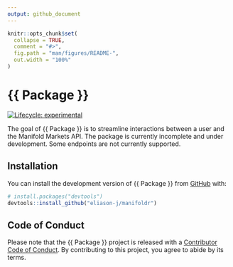 ```yaml
---
output: github_document
---
```


<!-- README.md is generated from README.Rmd. Please edit that file -->

```r
knitr::opts_chunk$set(
  collapse = TRUE,
  comment = "#>",
  fig.path = "man/figures/README-",
  out.width = "100%"
)
```

# {{ Package }}

<!-- badges: start -->

[![Lifecycle: experimental](https://img.shields.io/badge/lifecycle-experimental-orange.svg)](https://lifecycle.r-lib.org/articles/stages.html#experimental)

<!-- badges: end -->

The goal of {{ Package }} is to streamline interactions between a user and the Manifold Markets API. The package is currently incomplete and under development. Some endpoints are not currently supported.

## Installation

You can install the development version of {{ Package }} from [GitHub](https://github.com/) with:

``` r
# install.packages("devtools")
devtools::install_github("eliason-j/manifoldr")
```

## Code of Conduct

Please note that the {{ Package }} project is released with a [Contributor Code of Conduct](https://contributor-covenant.org/version/2/1/CODE_OF_CONDUCT.html). By contributing to this project, you agree to abide by its terms.
